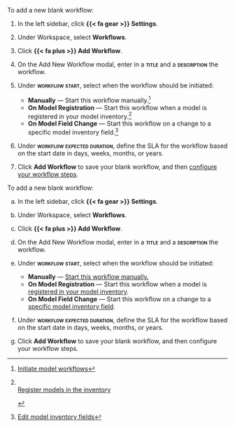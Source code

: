 :::: {.content-visible unless-format="revealjs"}
To add a new blank workflow:

1. In the left sidebar, click **{{< fa gear >}} Settings**.

1. Under Workspace, select **Workflows**.

1. Click **{{< fa plus >}} Add Workflow**.

1. On the Add New Workflow modal, enter in a **[title]{.smallcaps}** and a **[description]{.smallcaps}** the workflow.

1. Under **[workflow start]{.smallcaps}**, select when the workflow should be initiated:

    - **Manually** — Start this workflow manually.^[[Initiate model workflows](/guide/model-workflows/manage-model-workflows.qmd#initiate-model-workflows)]
    - **On Model Registration** — Start this workflow when a model is registered in your model inventory.[^add-workflows]
    - **On Model Field Change** — Start this workflow on a change to a specific model inventory field.^[[Edit model inventory fields](/guide/model-inventory/edit-model-inventory-fields.qmd)]

1. Under **[workflow expected duration]{.smallcaps}**, define the SLA for the workflow based on the start date in days, weeks, months, or years.

1. Click **Add Workflow** to save your blank workflow, and then [configure your workflow steps](/guide/model-workflows/configure-model-workflows.qmd#configure-workflow-steps).


<!-- ADDITIONAL FOOTNOTES -->

[^add-workflows]:

    ::: {.callout title="Please note that only one workflow can be configured to initiate on model registration."}
    <br>
    [Register models in the inventory](/guide/model-inventory/register-models-in-inventory.qmd)

    :::

::::


:::: {.content-hidden unless-format="revealjs"}
To add a new blank workflow:

a. In the left sidebar, click **{{< fa gear >}} Settings**.

a. Under Workspace, select **Workflows**.

a. Click **{{< fa plus >}} Add Workflow**.

a. On the Add New Workflow modal, enter in a **[title]{.smallcaps}** and a **[description]{.smallcaps}** the workflow.

a. Under **[workflow start]{.smallcaps}**, select when the workflow should be initiated:

    - **Manually** — [Start this workflow manually.](/guide/model-workflows/manage-model-workflows.qmd#initiate-model-workflows){target="_blank"}
    - **On Model Registration** — Start this workflow when a model is [registered in your model inventory](/guide/model-inventory/register-models-in-inventory.qmd){target="_blank"}.
    - **On Model Field Change** — Start this workflow on a change to a [specific model inventory field](/guide/model-inventory/edit-model-inventory-fields.qmd){target="_blank"}.

a. Under **[workflow expected duration]{.smallcaps}**, define the SLA for the workflow based on the start date in days, weeks, months, or years.

a. Click **Add Workflow** to save your blank workflow, and then configure your workflow steps.

::::